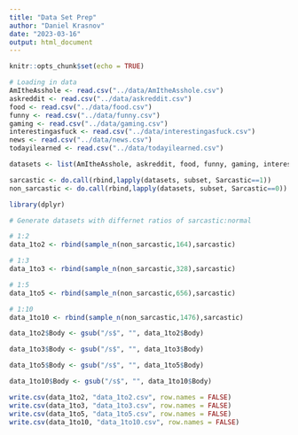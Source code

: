 ```yaml
---
title: "Data Set Prep"
author: "Daniel Krasnov"
date: "2023-03-16"
output: html_document
---
```


```r
knitr::opts_chunk$set(echo = TRUE)
```


```r
# Loading in data
AmItheAsshole <- read.csv("../data/AmItheAsshole.csv")
askreddit <- read.csv("../data/askreddit.csv")
food <- read.csv("../data/food.csv")
funny <- read.csv("../data/funny.csv")
gaming <- read.csv("../data/gaming.csv")
interestingasfuck <- read.csv("../data/interestingasfuck.csv")
news <- read.csv("../data/news.csv")
todayilearned <- read.csv("../data/todayilearned.csv")

datasets <- list(AmItheAsshole, askreddit, food, funny, gaming, interestingasfuck, news, todayilearned)
```

```r
sarcastic <- do.call(rbind,lapply(datasets, subset, Sarcastic==1))
non_sarcastic <- do.call(rbind,lapply(datasets, subset, Sarcastic==0))
```

```r
library(dplyr)

# Generate datasets with differnet ratios of sarcastic:normal

# 1:2
data_1to2 <- rbind(sample_n(non_sarcastic,164),sarcastic)

# 1:3
data_1to3 <- rbind(sample_n(non_sarcastic,328),sarcastic)

# 1:5 
data_1to5 <- rbind(sample_n(non_sarcastic,656),sarcastic)

# 1:10 
data_1to10 <- rbind(sample_n(non_sarcastic,1476),sarcastic)

```

```r
data_1to2$Body <- gsub("/s$", "", data_1to2$Body)

data_1to3$Body <- gsub("/s$", "", data_1to3$Body)

data_1to5$Body <- gsub("/s$", "", data_1to5$Body)

data_1to10$Body <- gsub("/s$", "", data_1to10$Body)

```

```r
write.csv(data_1to2, "data_1to2.csv", row.names = FALSE)
write.csv(data_1to3, "data_1to3.csv", row.names = FALSE)
write.csv(data_1to5, "data_1to5.csv", row.names = FALSE)
write.csv(data_1to10, "data_1to10.csv", row.names = FALSE)
```

